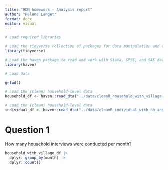 ```yaml
---
title: "RDM homework - Analysis report"
author: "Helene Langet"
format: docx
editor: visual
---
```


```r
# Load required libraries

# Load the tidyverse collection of packages for data manipulation and visualization
library(tidyverse)

# Load the haven package to read and work with Stata, SPSS, and SAS data files
library(haven)
```

```r
# Load data

getwd()

# Load the (clean) household-level data 
household_df <- haven::read_dta("../data/cleanR_household_with_village.dta")

# Load the (clean) household-level data 
individual_df <- haven::read_dta("../data/cleanR_individual_with_hh_and_village.dta")
```

# Question 1

How many household interviews were conducted per month? 

```r
household_with_village_df |>
  dplyr::group_by(month) |>
  dplyr::count()
```

